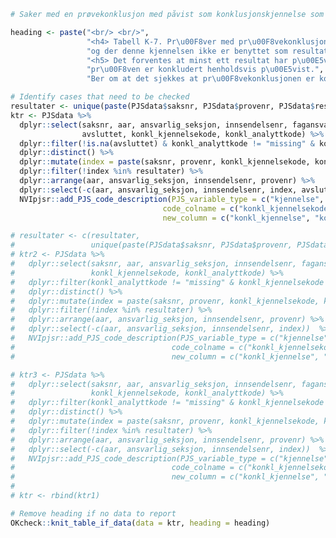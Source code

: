 
```r
# Saker med en prøvekonklusjon med påvist som konklusjonskjennelse som ikke er benyttet som resultatkjennelse på noen av undersøkelsene

heading <- paste("<br/> <br/>",
                 "<h4> Tabell K-7. Pr\u00F8ver med pr\u00F8vekonklusjon p\u00E5vist som konklusjonskjennelse",
                 "og der denne kjennelsen ikke er benyttet som resultatkjennelse for noen av unders\u00F8kelsene </h4>",
                 "<h5> Det forventes at minst ett resultat har p\u00E5vist som resultatkjennelse n\u00E5r",
                 "pr\u00F8ven er konkludert henholdsvis p\u00E5vist.",
                 "Ber om at det sjekkes at pr\u00F8vekonklusjonen er korrekt eller om resultatet mangler eller er feil. </h5>")

# Identify cases that need to be checked
resultater <- unique(paste(PJSdata$saksnr, PJSdata$provenr, PJSdata$res_kjennelsekode, PJSdata$res_analyttkode, sep = "-"))
ktr <- PJSdata %>%
  dplyr::select(saksnr, aar, ansvarlig_seksjon, innsendelsenr, fagansvarlig_person, provenr,
                avsluttet, konkl_kjennelsekode, konkl_analyttkode) %>%
  dplyr::filter(!is.na(avsluttet) & konkl_analyttkode != "missing" & konkl_kjennelsekode == "020209") %>%
  dplyr::distinct() %>%
  dplyr::mutate(index = paste(saksnr, provenr, konkl_kjennelsekode, konkl_analyttkode, sep = "-")) %>%
  dplyr::filter(!index %in% resultater) %>%
  dplyr::arrange(aar, ansvarlig_seksjon, innsendelsenr, provenr) %>%
  dplyr::select(-c(aar, ansvarlig_seksjon, innsendelsenr, index, avsluttet))  %>%
  NVIpjsr::add_PJS_code_description(PJS_variable_type = c("kjennelse", "analytt"),
                                  code_colname = c("konkl_kjennelsekode", "konkl_analyttkode"),
                                  new_column = c("konkl_kjennelse", "konkl_analytt")) 

# resultater <- c(resultater,
#                 unique(paste(PJSdata$saksnr, PJSdata$provenr, PJSdata$res_kjennelsekode, substr(PJSdata$res_analyttkode, 1, length_analytt), sep = "-")))
# ktr2 <- PJSdata %>%
#   dplyr::select(saksnr, aar, ansvarlig_seksjon, innsendelsenr, fagansvarlig_person, provenr,
#                 konkl_kjennelsekode, konkl_analyttkode) %>%
#   dplyr::filter(konkl_analyttkode != "missing" & konkl_kjennelsekode == "020103002") %>%
#   dplyr::distinct() %>%
#   dplyr::mutate(index = paste(saksnr, provenr, konkl_kjennelsekode, konkl_analyttkode, sep = "-")) %>%
#   dplyr::filter(!index %in% resultater) %>%
#   dplyr::arrange(aar, ansvarlig_seksjon, innsendelsenr, provenr) %>%
#   dplyr::select(-c(aar, ansvarlig_seksjon, innsendelsenr, index))  %>%
#   NVIpjsr::add_PJS_code_description(PJS_variable_type = c("kjennelse", "analytt"),
#                                   code_colname = c("konkl_kjennelsekode", "konkl_analyttkode"),
#                                   new_column = c("konkl_kjennelse", "konkl_analytt")) 

# ktr3 <- PJSdata %>%
#   dplyr::select(saksnr, aar, ansvarlig_seksjon, innsendelsenr, fagansvarlig_person, provenr,
#                 konkl_kjennelsekode, konkl_analyttkode) %>%
#   dplyr::filter(konkl_analyttkode != "missing" & konkl_kjennelsekode == "020403") %>%
#   dplyr::distinct() %>%
#   dplyr::mutate(index = paste(saksnr, provenr, konkl_kjennelsekode, konkl_analyttkode, sep = "-")) %>%
#   dplyr::filter(!index %in% resultater) %>%
#   dplyr::arrange(aar, ansvarlig_seksjon, innsendelsenr, provenr) %>%
#   dplyr::select(-c(aar, ansvarlig_seksjon, innsendelsenr, index))  %>%
#   NVIpjsr::add_PJS_code_description(PJS_variable_type = c("kjennelse", "analytt"),
#                                   code_colname = c("konkl_kjennelsekode", "konkl_analyttkode"),
#                                   new_column = c("konkl_kjennelse", "konkl_analytt")) 
# 
# ktr <- rbind(ktr1)

# Remove heading if no data to report
OKcheck::knit_table_if_data(data = ktr, heading = heading)
```
